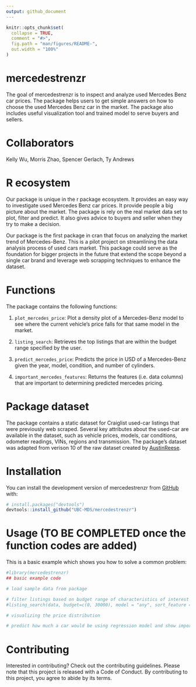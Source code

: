 ```yaml
---
output: github_document
---
```


<!-- README.md is generated from README.Rmd. Please edit that file -->

```r
knitr::opts_chunk$set(
  collapse = TRUE,
  comment = "#>",
  fig.path = "man/figures/README-",
  out.width = "100%"
)
```

# mercedestrenzr

<!-- badges: start -->
<!-- badges: end -->

The goal of mercedestrenzr is to inspect and analyze used Mercedes Benz car prices. The package helps users to get simple answers on how to choose the used Mercedes Benz car in the market. The package also includes useful visualization tool and trained model to serve buyers and sellers.

# Collaborators
Kelly Wu, Morris Zhao, Spencer Gerlach, Ty Andrews

# R ecosystem
Our package is unique in the r package ecosystem. It provides an easy way to investigate used Mercedes Benz car prices. It provide people a big picture about the market. The package is rely on the real market data set to plot, filter and predict. It also gives advice to buyers and seller when they try to make a decision.

Our package is the first package in cran that focus on analyzing the market trend of Mercedes-Benz. This is a pilot project on streamlining the data analysis process of used cars market. This package could serve as the foundation for bigger projects in the future that extend the scope beyond a single car brand and leverage web scrapping techniques to enhance the dataset.


# Functions
The package contains the following functions:

1. `plot_mercedes_price`: Plot a density plot of a Mercedes-Benz model to see where the current vehicle's price falls for that same model in the market.

2. `listing_search`: Retrieves the top listings that are within the budget range specified by the user.

3. `predict_mercedes_price`: Predicts the price in USD of a Mercedes-Benz given the year, model, condition, and number of cylinders.

4. `important_mercedes_features`: Returns the features (i.e. data columns) that are important to determining predicted mercedes pricing.

# Package dataset
The package contains a static dataset for Craiglist used-car listings that were previously web scraped. Several key attributes about the used-car are available in the dataset, such as vehicle prices, models, car conditions, odometer readings, VINs, regions and transmission. The package's dataset was adapted from verison 10 of the raw dataset created by [AustinReese](https://github.com/AustinReese/UsedVehicleSearch).


# Installation

You can install the development version of mercedestrenzr from [GitHub](https://github.com/) with:

``` r
# install.packages("devtools")
devtools::install_github("UBC-MDS/mercedestrenzr")
```

# Usage (TO BE COMPLETED once the function codes are added)

This is a basic example which shows you how to solve a common problem:

```r
#library(mercedestrenzr)
## basic example code

# load sample data from package

# filter listings based on budget range of characteristics of interest
#listing_search(data, budget=c(0, 30000), model = "any", sort_feature = "odometer", ascending = TRUE)

# visualizing the price distribution

# predict how much a car would be using regression model and show important features

```

# Contributing
Interested in contributing? Check out the contributing guidelines. Please note that this project is released with a Code of Conduct. By contributing to this project, you agree to abide by its terms.

